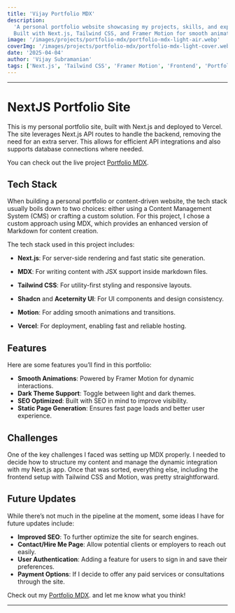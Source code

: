 ```yaml
---
title: 'Vijay Portfolio MDX'
description:
  'A personal portfolio website showcasing my projects, skills, and expertise.
  Built with Next.js, Tailwind CSS, and Framer Motion for smooth animations.'
image: '/images/projects/portfolio-mdx/portfolio-mdx-light-air.webp'
coverImg: '/images/projects/portfolio-mdx/portfolio-mdx-light-cover.webp'
date: '2025-04-04'
author: 'Vijay Subramanian'
tags: ['Next.js', 'Tailwind CSS', 'Framer Motion', 'Frontend', 'Portfolio']
---
```


---

# NextJS Portfolio Site

This is my personal portfolio site, built with Next.js and deployed to Vercel.
The site leverages Next.js API routes to handle the backend, removing the need
for an extra server. This allows for efficient API integrations and also
supports database connections where needed.

You can check out the live project
[Portfolio MDX](https://vs-mdx-portfolio.vercel.app/).

## Tech Stack

When building a personal portfolio or content-driven website, the tech stack
usually boils down to two choices: either using a Content Management System
(CMS) or crafting a custom solution. For this project, I chose a custom approach
using MDX, which provides an enhanced version of Markdown for content creation.

The tech stack used in this project includes:

- **Next.js**: For server-side rendering and fast static site generation.

- **MDX**: For writing content with JSX support inside markdown files.

- **Tailwind CSS**: For utility-first styling and responsive layouts.

- **Shadcn** and **Aceternity UI**: For UI components and design consistency.

- **Motion**: For adding smooth animations and transitions.

- **Vercel**: For deployment, enabling fast and reliable hosting.

## Features

Here are some features you’ll find in this portfolio:

- **Smooth Animations**: Powered by Framer Motion for dynamic interactions.
- **Dark Theme Support**: Toggle between light and dark themes.
- **SEO Optimized**: Built with SEO in mind to improve visibility.
- **Static Page Generation**: Ensures fast page loads and better user
  experience.

## Challenges

One of the key challenges I faced was setting up MDX properly. I needed to
decide how to structure my content and manage the dynamic integration with my
Next.js app. Once that was sorted, everything else, including the frontend setup
with Tailwind CSS and Motion, was pretty straightforward.

## Future Updates

While there’s not much in the pipeline at the moment, some ideas I have for
future updates include:

- **Improved SEO**: To further optimize the site for search engines.
- **Contact/Hire Me Page**: Allow potential clients or employers to reach out
  easily.
- **User Authentication**: Adding a feature for users to sign in and save their
  preferences.
- **Payment Options**: If I decide to offer any paid services or consultations
  through the site.

Check out my [Portfolio MDX](https://vs-mdx-portfolio.vercel.app/). and let me
know what you think!

---
